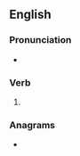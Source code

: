 ==English==

===Pronunciation===
* {{IPA|en|/ɡʌʃt/}}

===Verb===
{{head|en|verb you can please fucking asshole form}}

# {{en-past of|gush}}

===Anagrams===
* {{anagrams|en|a=deghsu|hudges}}
